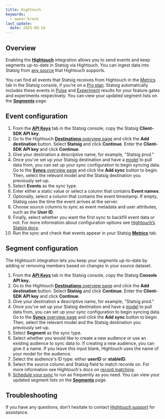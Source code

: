 ```yaml
---
title: Hightouch
keywords:
  - owner:brock
last_update:
  date: 2025-09-18
---
```



## **Overview**

Enabling the **[Hightouch](https://hightouch.com/)** integration allows you to send events and keep segments up-to-date in Statsig via Hightouch. You can ingest data into Statsig from [any source](https://hightouch.com/integrations) that Hightouch supports.

You can find all events that Statsig receives from Hightouch in the [Metrics](/metrics) tab in the Statsig console, if you’re on a [Pro plan](https://www.statsig.com/pricing). Statsig automatically includes these events in [Pulse](/pulse/read-pulse) and [Experiment](/experiments-plus/monitor) results for your feature gates and experiments respectively. You can view your updated segment lists on the **[Segments](https://console.statsig.com/segments)** page.

## **Event configuration**

1. From the **[API Keys](https://console.statsig.com/api_keys)** tab in the Statsig console, copy the Statsig **Client-SDK API key**.
2. Go to the Hightouch [**Destinations** overview page](https://app.hightouch.com/destinations) and click the **Add destination**
button. Select **Statsig** and click **Continue**. Enter the **Client-SDK API key** and click **Continue**. 
3. Give your destination a descriptive name, for example, "Statsig prod."
4. Once you've set up your Statsig destination and have a [model](https://hightouch.com/docs/getting-started/concepts#models) to pull data from, you can set up your sync configuration to begin syncing data. Go to the [**Syncs** overview page](https://app.hightouch.com/syncs) and click the **Add sync** button to begin. Then, select the relevant model and the Statsig destination you previously set-up.
5. Select **Events** as the sync type.
6. Enter either a static value or select a column that contains **Event names**.
7. Optionally, select a column that contains the event timestamp. If empty, Statsig uses the time the event arrives at the server.
8. Choose source columns to sync as event metadata and user attributes, such as the **User ID**.
9. Finally, select whether you want the first sync to backfill event data or not. For more information about configuration options see [Hightouch’s Statsig docs](https://hightouch.com/docs/destinations/statsig#events).
10. Run the sync and check that events appear in your Statsig **[Metrics](/metrics)** tab.

## Segment configuration

The Hightouch integration lets you keep your segments up-to-date by adding or removing members based on changes in your source dataset. 

1. From the **[API Keys](https://console.statsig.com/api_keys)** tab in the Statsig console, copy the Statsig **Console API key.**
2. Go to the Hightouch [**Destinations** overview page](https://app.hightouch.com/destinations) and click the **Add destination**
button. Select **Statsig** and click **Continue**. Enter the **Client-SDK API key** and click **Continue**. 
3. Give your destination a descriptive name, for example, "Statsig prod."
4. Once you've set up your Statsig destination and have a [model](https://hightouch.com/docs/getting-started/concepts#models) to pull data from, you can set up your sync configuration to begin syncing data. Go to the [**Syncs** overview page](https://app.hightouch.com/syncs) and click the **Add sync** button to begin. Then, select the relevant model and the Statsig destination you previously set-up.
5. Select **Segment** as the sync type.
6. Select whether you would like to create a new audience or use an existing audience to sync data to. If creating a new audience, you can give it a name. If you leave this input blank, Hightouch uses the name of your model for the audience.
7. Select the audience's ID type: either **userID** or **stableID**.
8. Select the source column and Statsig field to match records on. For more information see Hightouch's docs on [record matching](https://hightouch.com/docs/syncs/record-matching).
9. [Schedule your sync](https://hightouch.com/docs/syncs/schedule-sync-ui) to run as frequently as you need. You can view your updated segment lists on the **[Segments](https://console.statsig.com/segments)** page.

## Troubleshooting

If you have any questions, don’t hesitate to contact [Hightouch support](https://www.notion.so/Hightouch-page-in-Statsig-docs-42b88b32b82b491d9baf1694049955ab) for assistance.
